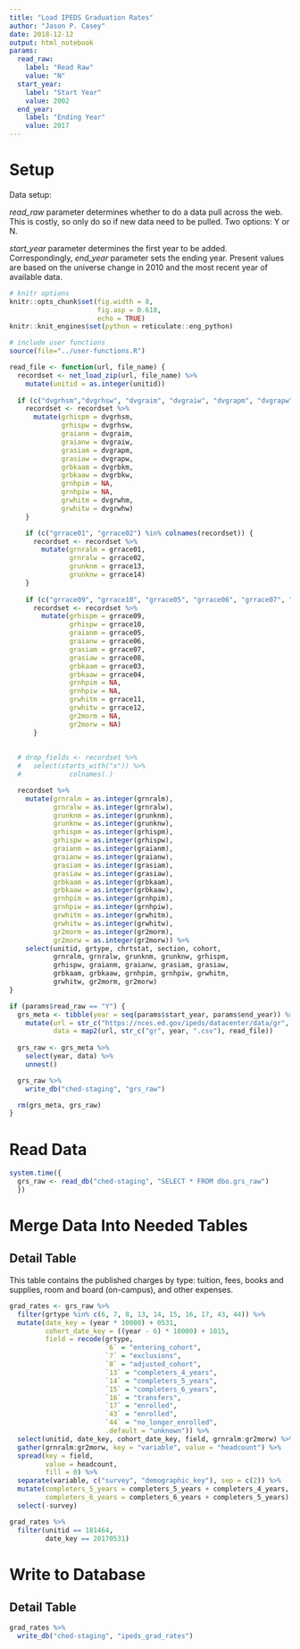 ```yaml
---
title: "Load IPEDS Graduation Rates"
author: "Jason P. Casey"
date: 2018-12-12
output: html_notebook
params:
  read_raw:
    label: "Read Raw"
    value: "N"
  start_year:
    label: "Start Year"
    value: 2002
  end_year:
    label: "Ending Year"
    value: 2017
---
```


# Setup

Data setup:

_read_raw_ parameter determines whether to do a data pull across the web.  This is costly, so only do so if new data need to be pulled.  Two options: Y or N.

_start_year_ parameter determines the first year to be added.  Correspondingly,
_end_year_ parameter sets the ending year.  Present values are based on the universe change in 2010 and the most recent year of available data.

```r
# knitr options
knitr::opts_chunk$set(fig.width = 8,
                      fig.asp = 0.618,
                      echo = TRUE)
knitr::knit_engines$set(python = reticulate::eng_python)

# include user functions
source(file="../user-functions.R")

read_file <- function(url, file_name) {
  recordset <- net_load_zip(url, file_name) %>%
    mutate(unitid = as.integer(unitid))
  
  if (c("dvgrhsm","dvgrhsw", "dvgraim", "dvgraiw", "dvgrapm", "dvgrapw", "dvgrbkm", "dvgrbkw", "dvgrwhm", "dvgrwhw") %in% colnames(recordset)) {
    recordset <- recordset %>%
      mutate(grhispm = dvgrhsm,
             grhispw = dvgrhsw,
             graianm = dvgraim,
             graianw = dvgraiw,
             grasiam = dvgrapm,
             grasiaw = dvgrapw,
             grbkaam = dvgrbkm,
             grbkaaw = dvgrbkw,
             grnhpim = NA,
             grnhpiw = NA,
             grwhitm = dvgrwhm,
             grwhitw = dvgrwhw)
    }

    if (c("grrace01", "grrace02") %in% colnames(recordset)) {
      recordset <- recordset %>%
        mutate(grnralm = grrace01,
               grnralw = grrace02,
               grunknm = grrace13,
               grunknw = grrace14)
    }
  
    if (c("grrace09", "grrace10", "grrace05", "grrace06", "grrace07", "grrace08", "grrace03", "grrace04") %in% colnames(recordset)) {
      recordset <- recordset %>%
        mutate(grhispm = grrace09,
               grhispw = grrace10,
               graianm = grrace05,
               graianw = grrace06,
               grasiam = grrace07,
               grasiaw = grrace08,
               grbkaam = grrace03,
               grbkaaw = grrace04,
               grnhpim = NA,
               grnhpiw = NA,
               grwhitm = grrace11,
               grwhitw = grrace12,
               gr2morm = NA,
               gr2morw = NA)
      }
  
  
  # drop_fields <- recordset %>%
  #   select(starts_with("x")) %>%
  #            colnames(.)

  recordset %>%
    mutate(grnralm = as.integer(grnralm),
           grnralw = as.integer(grnralw),
           grunknm = as.integer(grunknm),
           grunknw = as.integer(grunknw),
           grhispm = as.integer(grhispm),
           grhispw = as.integer(grhispw),
           graianm = as.integer(graianm),
           graianw = as.integer(graianw),
           grasiam = as.integer(grasiam),
           grasiaw = as.integer(grasiaw),
           grbkaam = as.integer(grbkaam),
           grbkaaw = as.integer(grbkaaw),
           grnhpim = as.integer(grnhpim),
           grnhpiw = as.integer(grnhpiw),
           grwhitm = as.integer(grwhitm),
           grwhitw = as.integer(grwhitw),
           gr2morm = as.integer(gr2morm),
           gr2morw = as.integer(gr2morw)) %>%
    select(unitid, grtype, chrtstat, section, cohort,
           grnralm, grnralw, grunknm, grunknw, grhispm,
           grhispw, graianm, graianw, grasiam, grasiaw,
           grbkaam, grbkaaw, grnhpim, grnhpiw, grwhitm,
           grwhitw, gr2morm, gr2morw)
}

if (params$read_raw == "Y") {
  grs_meta <- tibble(year = seq(params$start_year, params$end_year)) %>%
    mutate(url = str_c("https://nces.ed.gov/ipeds/datacenter/data/gr", year, ".zip"),
           data = map2(url, str_c("gr", year, ".csv"), read_file))
  
  grs_raw <- grs_meta %>%
    select(year, data) %>%
    unnest()

  grs_raw %>%
    write_db("ched-staging", "grs_raw")

  rm(grs_meta, grs_raw)
}

```

# Read Data

```r
system.time({
  grs_raw <- read_db("ched-staging", "SELECT * FROM dbo.grs_raw")
  })
```

# Merge Data Into Needed Tables

## Detail Table

This table contains the published charges by type: tuition, fees, books and supplies, room and board (on-campus), and other expenses.

```r
grad_rates <- grs_raw %>%
  filter(grtype %in% c(6, 7, 8, 13, 14, 15, 16, 17, 43, 44)) %>%
  mutate(date_key = (year * 10000) + 0531,
         cohort_date_key = ((year - 6) * 10000) + 1015,
         field = recode(grtype,
                        `6` = "entering_cohort",
                        `7` = "exclusions",
                        `8` = "adjusted_cohort",
                        `13` = "completers_4_years",
                        `14` = "completers_5_years",
                        `15` = "completers_6_years",
                        `16` = "transfers",
                        `17` = "enrolled",
                        `43` = "enrolled",
                        `44` = "no_longer_enrolled",
                        .default = "unknown")) %>%
  select(unitid, date_key, cohort_date_key, field, grnralm:gr2morw) %>%
  gather(grnralm:gr2morw, key = "variable", value = "headcount") %>%
  spread(key = field,
         value = headcount,
         fill = 0) %>%
  separate(variable, c("survey", "demographic_key"), sep = c(2)) %>%
  mutate(completers_5_years = completers_5_years + completers_4_years,
         completers_6_years = completers_6_years + completers_5_years) %>%
  select(-survey)

grad_rates %>%
  filter(unitid == 181464,
         date_key == 20170531)
```

# Write to Database

## Detail Table

```r
grad_rates %>%
  write_db("ched-staging", "ipeds_grad_rates")
```

